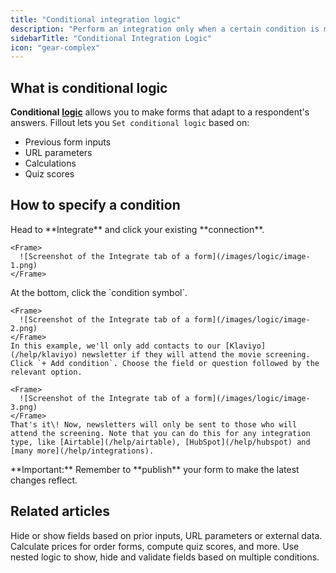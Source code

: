 ```yaml
---
title: "Conditional integration logic"
description: "Perform an integration only when a certain condition is met. Use conditional logic to create dynamic Fillout forms based on respondents' input."
sidebarTitle: "Conditional Integration Logic"
icon: "gear-complex"
---
```


## What is conditional logic

**Conditional** [**logic**](/help) allows you to make forms that adapt to a respondent's answers. Fillout lets you `Set conditional logic` based on:

- Previous form inputs
- URL parameters
- Calculations
- Quiz scores

## How to specify a condition

<Steps>
  <Step title="Open the integration">
    Head to **Integrate** and click your existing **connection**.

    <Frame>
      ![Screenshot of the Integrate tab of a form](/images/logic/image-1.png)
    </Frame>
  </Step>
  <Step title="Set a condition">
    At the bottom, click the `condition symbol`.

    <Frame>
      ![Screenshot of the Integrate tab of a form](/images/logic/image-2.png)
    </Frame>
    In this example, we'll only add contacts to our [Klaviyo](/help/klaviyo) newsletter if they will attend the movie screening. Click `+ Add condition`. Choose the field or question followed by the relevant option.

    <Frame>
      ![Screenshot of the Integrate tab of a form](/images/logic/image-3.png)
    </Frame>
    That's it\! Now, newsletters will only be sent to those who will attend the screening. Note that you can do this for any integration type, like [Airtable](/help/airtable), [HubSpot](/help/hubspot) and [many more](/help/integrations).
  </Step>
</Steps>

<Check>
  **Important:** Remember to **publish** your form to make the latest changes reflect.
</Check>

## Related articles

<CardGroup cols={3}>
  <Card title="Hide fields" icon="eye-slash" iconType="regular" color="#FFC738" href="/help/conditional-hiding">
    Hide or show fields based on prior inputs, URL parameters or external data.
  </Card>
  <Card title="Calculations and variables" icon="calculator-simple" iconType="regular" color="#FFC738" href="/help/calculations">
    Calculate prices for order forms, compute quiz scores, and more.
  </Card>
  <Card title="Condition groups" icon="table-tree" iconType="regular" color="#FFC738" href="/help/condition-logic-groups">
    Use nested logic to show, hide and validate fields based on multiple conditions.
  </Card>
</CardGroup>